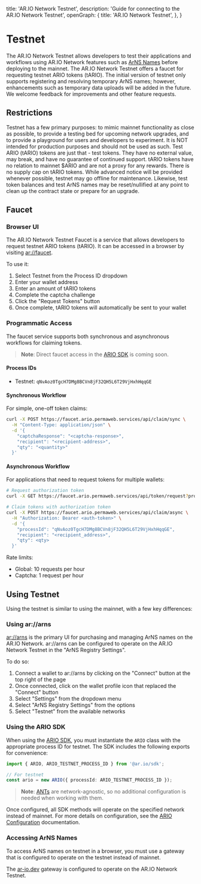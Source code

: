 
  title: 'AR.IO Network Testnet',
  description: 'Guide for connecting to the AR.IO Network Testnet',
  openGraph: {
    title: 'AR.IO Network Testnet',
  },
}

<HeroPattern />

# Testnet

The AR.IO Network Testnet allows developers to test their applications and workflows using AR.IO Network features such as [ArNS Names](/arns) before deploying to the mainnet. The AR.IO Network Testnet offers a faucet for requesting testnet ARIO tokens (tARIO). The initial version of testnet only supports registering and resolving temporary ArNS names; however, enhancements such as temporary data uploads will be added in the future. We welcome feedback for improvements and other feature requests.

## Restrictions

Testnet has a few primary purposes: to mimic mainnet functionality as close as possible, to provide a testing bed for upcoming network upgrades, and to provide a playground for users and developers to experiment. It is NOT intended for production purposes and should not be used as such.
Test ARIO (tARIO) tokens are just that - test tokens. They have no external value, may break, and have no guarantee of continued support. tARIO tokens have no relation to mainnet $ARIO and are not a proxy for any rewards. There is no supply cap on tARIO tokens.
While advanced notice will be provided whenever possible, testnet may go offline for maintenance. Likewise, test token balances and test ArNS names may be reset/nullified at any point to clean up the contract state or prepare for an upgrade.

## Faucet

### Browser UI

The AR.IO Network Testnet Faucet is a service that allows developers to request testnet ARIO tokens (tARIO). It can be accessed in a browser by visiting [ar://faucet](https://faucet.arweave.net).

To use it:

1. Select Testnet from the Process ID dropdown
2. Enter your wallet address
3. Enter an amount of tARIO tokens
4. Complete the captcha challenge
5. Click the "Request Tokens" button
6. Once complete, tARIO tokens will automatically be sent to your wallet

### Programmatic Access

The faucet service supports both synchronous and asynchronous workflows for claiming tokens.

> **Note**: Direct faucet access in the [ARIO SDK](/ar-io-sdk) is coming soon.

#### Process IDs

- Testnet: `qNvAoz0TgcH7DMg8BCVn8jF32QH5L6T29VjHxhHqqGE`

#### Synchronous Workflow

For simple, one-off token claims:

```bash
curl -X POST https://faucet.ario.permaweb.services/api/claim/sync \
  -H "Content-Type: application/json" \
  -d '{
    "captchaResponse": "<captcha-response>",
    "recipient": "<recipient-address>",
    "qty": "<quantity>"
  }'
```

#### Asynchronous Workflow

For applications that need to request tokens for multiple wallets:

```bash
# Request authorization token
curl -X GET https://faucet.ario.permaweb.services/api/token/request?process-id=qNvAoz0TgcH7DMg8BCVn8jF32QH5L6T29VjHxhHqqGE

# Claim tokens with authorization token
curl -X POST https://faucet.ario.permaweb.services/api/claim/async \
  -H "Authorization: Bearer <auth-token>" \
  -d '{
    "processId": "qNvAoz0TgcH7DMg8BCVn8jF32QH5L6T29VjHxhHqqGE",
    "recipient": "<recipient_address>",
    "qty": <qty>
  }'
```

Rate limits:
- Global: 10 requests per hour
- Captcha: 1 request per hour

## Using Testnet

Using the testnet is similar to using the mainnet, with a few key differences:

### Using ar://arns

[ar://arns](https://arns.arweave.net) is the primary UI for purchasing and managing ArNS names on the AR.IO Network. ar://arns can be configured to operate on the AR.IO Network Testnet in the "ArNS Registry Settings".

To do so: 

1. Connect a wallet to ar://arns by clicking on the "Connect" button at the top right of the page
2. Once connected, click on the wallet profile icon that replaced the "Connect" button
3. Select "Settings" from the dropdown menu
4. Select "ArNS Registry Settings" from the options
5. Select "Testnet" from the available networks

### Using the ARIO SDK

When using the [ARIO SDK](/ar-io-sdk), you must instantiate the `ARIO` class with the appropriate process ID for testnet. The SDK includes the following exports for convenience:

```typescript
import { ARIO, ARIO_TESTNET_PROCESS_ID } from '@ar.io/sdk';

// For testnet
const ario = new ARIO({ processId: ARIO_TESTNET_PROCESS_ID });
```

> **Note**: [ANTs](/ants/#arweave-name-token-ant) are network-agnostic, so no additional configuration is needed when working with them.

Once configured, all SDK methods will operate on the specified network instead of mainnet. For more details on configuration, see the [ARIO Configuration](/ar-io-sdk/ario/configuration) documentation.

### Accessing ArNS Names

To access ArNS names on testnet in a browser, you must use a gateway that is configured to operate on the testnet instead of mainnet.

The [ar-io.dev](https://ar-io.dev) gateway is configured to operate on the AR.IO Network Testnet.


